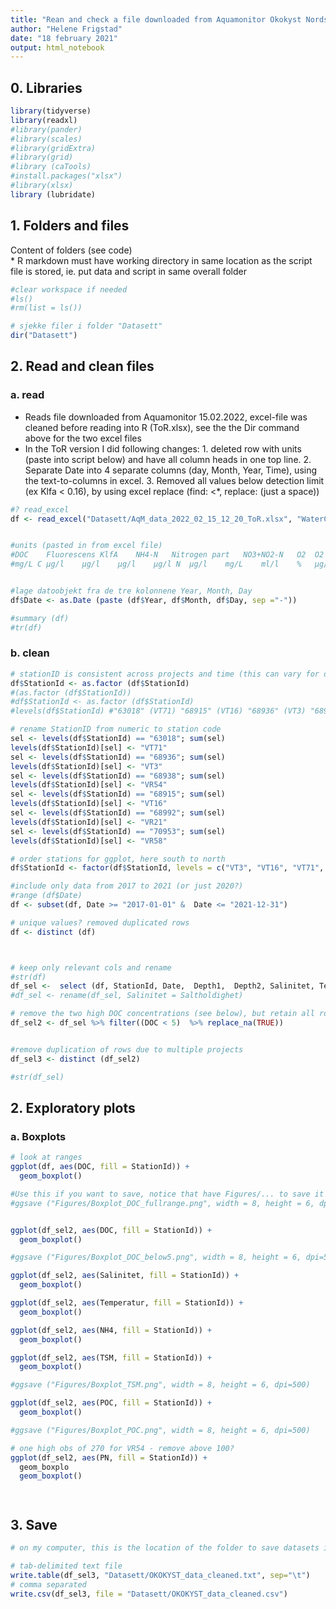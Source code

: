 ```yaml
---
title: "Rean and check a file downloaded from Aquamonitor Okokyst Nordsjoen2"
author: "Helene Frigstad"
date: "18 february 2021"
output: html_notebook
---
```


## 0. Libraries
```r
library(tidyverse)
library(readxl)
#library(pander)
#library(scales)
#library(gridExtra)
#library(grid)
#library (caTools)
#install.packages("xlsx")
#library(xlsx)
library (lubridate)

```


## 1. Folders and files    
Content of folders (see code)  
* R markdown must have working directory in same location as the script file is stored, ie. put data and script in same overall folder
```r
#clear workspace if needed
#ls()
#rm(list = ls())

# sjekke filer i folder "Datasett"
dir("Datasett")
```

## 2. Read and clean files

### a. read
* Reads file downloaded from Aquamonitor 15.02.2022, excel-file was cleaned before reading into R (ToR.xlsx), see the  the Dir command above for the two excel files 
* In the ToR version I did following changes: 1. deleted row with units (paste into script below) and have all column heads in one top line. 2. Separate Date into 4 separate columns (day, Month, Year, Time), using the text-to-columns in excel. 3. Removed all values below detection limit (ex Klfa < 0.16), by using excel replace (find: <*, replace: (just a space))
```r
#? read_excel
df <- read_excel("Datasett/AqM_data_2022_02_15_12_20_ToR.xlsx", "WaterChemistry", col_names = T, col_types = c("text", "text", "text", "text", "text", "text","text","text","text", "numeric", "numeric", "numeric", "numeric", "numeric", "numeric", "numeric", "numeric", "numeric", "numeric", "numeric", "numeric", "numeric", "numeric", "numeric", "numeric", "numeric", "numeric", "numeric", "numeric", "numeric", "numeric", "numeric", "numeric", "numeric", "numeric"))  


#units (pasted in from excel file)
#DOC	Fluorescens	KlfA	NH4-N	Nitrogen part	NO3+NO2-N	O2	O2	O2 (metning)	PO4-P	POC	P-PO4	Salinitet	SGR - Suspendert gløderest	Siktdyp	SiO2	STS	Temperatur	Tetthetsanomali	TOTN	TOTP	TOTP_P	TSM	Turbiditet
#mg/L C	µg/l	µg/l	µg/l	µg/l N	µg/l	mg/L	ml/l	%	µg/l	µg/l C	µg/l P		mg/l	m	mg/l	mg/l	C	kg/m3	µg/l	µg/l	µg/l P	mg/l	FNU


#lage datoobjekt fra de tre kolonnene Year, Month, Day
df$Date <- as.Date (paste (df$Year, df$Month, df$Day, sep ="-"))

#summary (df)
#tr(df)

```


### b. clean
```r

# stationID is consistent across projects and time (this can vary for different projects) 
df$StationId <- as.factor (df$StationId)
#(as.factor (df$StationId))
#df$StationId <- as.factor (df$StationId)
#levels(df$StationId) #"63018" (VT71) "68915" (VT16) "68936" (VT3) "68938" (VR54) "68992" (VR21) "70953" ()

# rename StationID from numeric to station code
sel <- levels(df$StationId) == "63018"; sum(sel)
levels(df$StationId)[sel] <- "VT71"
sel <- levels(df$StationId) == "68936"; sum(sel)
levels(df$StationId)[sel] <- "VT3"
sel <- levels(df$StationId) == "68938"; sum(sel)
levels(df$StationId)[sel] <- "VR54"
sel <- levels(df$StationId) == "68915"; sum(sel)
levels(df$StationId)[sel] <- "VT16"
sel <- levels(df$StationId) == "68992"; sum(sel)
levels(df$StationId)[sel] <- "VR21"
sel <- levels(df$StationId) == "70953"; sum(sel)
levels(df$StationId)[sel] <- "VR58"

# order stations for ggplot, here south to north
df$StationId <- factor(df$StationId, levels = c("VT3", "VT16", "VT71", "VR54", "VR58", "VR21"))

#include only data from 2017 to 2021 (or just 2020?)
#range (df$Date)
df <- subset(df, Date >= "2017-01-01" &  Date <= "2021-12-31")

# unique values? removed duplicated rows
df <- distinct (df)



# keep only relevant cols and rename
#str(df)
df_sel <-  select (df, StationId, Date,  Depth1,  Depth2, Salinitet, Temperatur, Siktdyp, Turbiditet, DOC, KlfA, O2_mg, O2_ml, NO3_NO2, NH4, PO4, SiO2, TOTN, TOTP, POC, PN, PP, TSM)
#df_sel <- rename(df_sel, Salinitet = Saltholdighet)

# remove the two high DOC concentrations (see below), but retain all rows that have NA
df_sel2 <- df_sel %>% filter((DOC < 5)  %>% replace_na(TRUE))


#remove duplication of rows due to multiple projects
df_sel3 <- distinct (df_sel2)

#str(df_sel)

```

## 2. Exploratory plots 

### a. Boxplots
```r
# look at ranges
ggplot(df, aes(DOC, fill = StationId)) + 
  geom_boxplot() 

#Use this if you want to save, notice that have Figures/... to save it in the right folder under the Oceanography-toolbox main folder
#ggsave ("Figures/Boxplot_DOC_fullrange.png", width = 8, height = 6, dpi=500)


ggplot(df_sel2, aes(DOC, fill = StationId)) + 
  geom_boxplot() 

#ggsave ("Figures/Boxplot_DOC_below5.png", width = 8, height = 6, dpi=500)

ggplot(df_sel2, aes(Salinitet, fill = StationId)) + 
  geom_boxplot() 

ggplot(df_sel2, aes(Temperatur, fill = StationId)) + 
  geom_boxplot() 

ggplot(df_sel2, aes(NH4, fill = StationId)) + 
  geom_boxplot() 

ggplot(df_sel2, aes(TSM, fill = StationId)) + 
  geom_boxplot() 

#ggsave ("Figures/Boxplot_TSM.png", width = 8, height = 6, dpi=500)

ggplot(df_sel2, aes(POC, fill = StationId)) + 
  geom_boxplot() 

#ggsave ("Figures/Boxplot_POC.png", width = 8, height = 6, dpi=500)

# one high obs of 270 for VR54 - remove above 100?
ggplot(df_sel2, aes(PN, fill = StationId)) + 
  geom_boxplo
  geom_boxplot() 




```

## 3. Save
```r

# on my computer, this is the location of the folder to save datasets in: C:\Data\Helene_Work\Oceanography-toolbox\Oceanography-toolboxC:/Data/Helene_Work/OKOKYST_2021_25/OKOKYST-Klima/Datasett

# tab-delimited text file 
write.table(df_sel3, "Datasett/OKOKYST_data_cleaned.txt", sep="\t")
# comma separated
write.csv(df_sel3, file = "Datasett/OKOKYST_data_cleaned.csv")


```				 			




